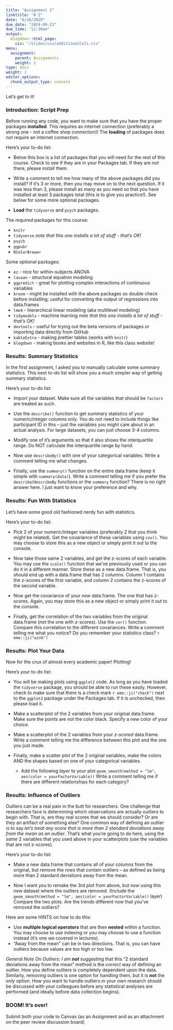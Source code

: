 ```yaml
---
title: "Assignment 2"
linktitle: "# 2"
date: "6/16/2020"
due_date: "2024-09-23"
due_time: "11:30am"
output:
  blogdown::html_page:
    css: "/slides/css/additionalCols.css"
menu:
  assignment:
    parent: Assignments
    weight: 2
type: docs
weight: 2
editor_options: 
  chunk_output_type: console
---
```


Let's get to it!

### Introduction: Script Prep

Before running any code, you want to make sure that you have the proper packages **installed**. This requires an internet connection (preferably a strong one - not a coffee shop connection)! The **loading** of packages does *not* require an internet connection.

::: {.list}
Here's your to-do list:

-   Below this box is a list of packages that you will need for the rest of this course. Check to see if they are in your Packages tab. If they are *not* there, please install them.

-   Write a comment to tell me how many of the above packages did you install? If it's 3 or more, then you may move on to the next question. If it was less than 3, please install as many as you need so that you have installed at least 3 packages total (this is to give you practice!). See below for some more optional packages.

-   **Load** the `tidyverse` and `psych` packages.
:::

The *required* packages for this course:

-   `knitr`
-   `tidyverse` *note that this one installs a lot of stuff - that's OK!*
-   `psych`
-   `ggpubr`
-   `RColorBrewer`

Some *optional* packages:

-   `ez` - nice for within-subjects ANOVA
-   `lavaan` - structural equation modeling
-   `ggpredict` - great for plotting complex interactions of continuous variables
-   `broom` - might be installed with the above packages so double check before installing; useful for converting the output of regressions into data.frames
-   `lme4` - hierarchical linear modeling (aka multilevel modeling)
-   `tidymodels` - machine learning *note that this one installs a lot of stuff - that's OK!*
-   `devtools` - useful for trying out the beta versions of packages or importing data directly from GitHub
-   `kableExtra` - making prettier tables (works with `knitr`)
-   `blogdown` - making books and websites in R, like this class website!

### Results: Summary Statistics

In the first assignment, I asked you to manually calculate some summary statistics. This next to-do list will show you a much simpler way of getting summary statistics.

::: {.list}
Here's your to-do list:

-   Import your dataset. Make sure all the variables that should be `factors` are treated as such.

-   Use the `describe()` function to get summary statistics of your numeric/integer columns *only*. You do not need to include things like participant ID in this -- just the variables you might care about in an actual analysis. For large datasets, you can just choose 3-4 columns. 

-   Modify one of it's arguments so that it also shows the interquartile range. Do NOT calculate the interquartile range by hand.

-   Now use `describeBy()` with one of your categorical variables. Write a comment telling me what changes.

-   Finally, use the `summary()` function on the entire data.frame (keep it simple with `summary(data)`). Write a comment telling me if you prefer the `describe`/`describeBy` functions or the `summary` function? There is no right answer here. I just want to know your preference and why.
:::

### Results: Fun With Statistics

Let's have some good old fashioned nerdy fun with statistics.

::: {.list}
Here's your to-do list:

-   Pick 2 of your numeric/integer variables (preferably 2 that you think might be related). Get the covariance of these variables using `cov()`. You may choose to store this as a new object or simply print it out to the console.

-   Now take those same 2 variables, and get the z-scores of each variable. You may use the `scale()` function that we've previously used or you can do it in a different manner. Store these as a new data.frame. That is, you should end up with a data.frame that has 2 columns. Column 1 contains the z-scores of the first variable, and column 2 contains the z-scores of the second variable.

-   Now get the covariance of your *new* data.frame. The one that has z-scores. Again, you may store this as a new object or simply print it out to the console.

-   Finally, get the correlation of the two variables from the original data.frame (*not* the one with z-scores). Use the `cor()` function. Compare this correlation to the different covariances. Write a comment telling me what you notice? Do you remember your statistics class? `r emo::ji("wink")`
:::

### Results: Plot Your Data

Now for the crux of almost every academic paper! Plotting!

::: {.list}
Here's your to-do list:

-   You will be making plots using `ggplot2` code. As long as you have loaded the `tidyverse` package, you should be able to run these easily. However, check to make sure that there is a check mark `r emo::ji("check")` next to the `ggplot2` package under the Packages tab. If it is unchecked, then please load it.

-   Make a scatterplot of the 2 variables from your original data.frame. Make sure the points are *not* the color black. Specify a new color of your choice.

-   Make a scatterplot of the 2 variables from your *z-scored* data.frame. Write a comment telling me the difference between this plot and the one you just made.

-   Finally, make a scatter plot of the 2 original variables, make the colors AND the shapes based on one of your categorical variables.

    -   Add the following *layer* to your plot `geom_smooth(method = "lm", aes(color = yourFactorVariable))` Write a comment telling me if there are different relationships for each category?
:::

### Results: Influence of Outliers

Outliers can be a real pain in the butt for researchers. One challenge that researchers face is determining which observations are actually outliers to begin with. That is, are they real scores that we should consider? Or are they an artifact of something else? One common way of defining an outlier is to say *let's treat any score that is more than 2 standard deviations away from the mean as an outlier*. That's what you're going to do here, using the *same* 2 variables that you used above in your scatterplots (use the variables that are not z-scores).

::: {.list}
Here's your to-do list:

-   Make a new data.frame that contains all of your columns from the original, but remove the rows that contain outliers -- as defined as being more than 2 standard deviations away from the mean.

-   Now I want you to remake the 3rd plot from above, but now using this new dataset where the outliers are removed. (Include the `geom_smooth(method = "lm", aes(color = yourFactorVariable))` layer) Compare the two plots. Are the trends different now that you've removed the outliers?
:::

Here are some HINTS on how to do this:

-   Use **multiple logical operators** that are then **nested** within a function. You may choose to use indexing or you may choose to use a function instead (it's one we covered in lectures).
-   "Away from the mean" can be in two directions. That is, you can have outliers because values are too high or too low.


*General Note On Outliers: I am __not__* suggesting that this "2 standard deviations away from the mean" method is the _correct_ way of defining an outlier. How you define outliers is completely dependent upon the data. Similarly, removing outliers is one option for handling them, but it is __not__ the *only* option. How you want to handle outliers in your own research should be discussed with your colleagues before any statistical analyses are performed (and ideally before data collection begins).

### BOOM! It's over!

Submit both your code to Canvas (as an Assignment and as an attachment on the peer review discussion board)
